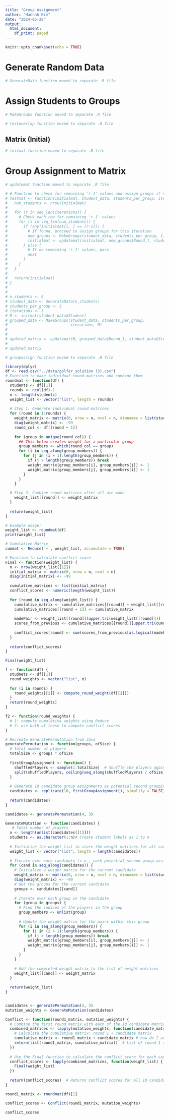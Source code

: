 ```yaml
---
title: "Group Assignment"
author: "Hannah Kim"
date: "2024-05-28"
output:
  html_document:
    df_print: paged
---
```


```r
knitr::opts_chunk$set(echo = TRUE)
```

# Generate Random Data
```r
# GenerateData function moved to separate .R file
```


# Assign Students to Groups

```r
# MakeGroups function moved to separate .R file
```

```r
# testoverlap function moved to separate .R file
```

## Matrix (Initial)
```r
# initmat function moved to separate .R file
```

# Group Assignment to Matrix

```r
# updatemat function moved to separate .R file
```

```r
# # Function to check for remaining 'r-1' values and assign groups if necessary
# testmat <- function(initialmat, student_data, students_per_group, iterations) {
#   num_students <- nrow(initialmat)
#   
#   for (r in seq_len(iterations)) {
#     # Check each row for remaining 'r-1' values
#     for (i in seq_len(num_students)) {
#       if (any(initialmat[i, ] == (r-1))) {
#         # If found, proceed to assign groups for this iteration
#         new_groups <- MakeGroups(student_data, students_per_group, 1)
#         initialmat <- updatemat(initialmat, new_groups$Round_1, student_data$Student)
#       } else {
#         # If no remaining 'r-1' values, pass
#         next
#       }
#     }
#   }
#   
#   return(initialmat)
# }
# 
# 
# n_students <- 9
# student_data <- GenerateData(n_students)
# students_per_group <- 3
# iterations <- 3
# M <- initmat(student_data$Student)
# grouped_data <- MakeGroups(student_data, students_per_group, 
#                            iterations, M)
# 
# 
# updated_matrix <- updatemat(M, grouped_data$Round_1, student_data$Student)
# 
# updated_matrix
```

```r
# groupassign function moved to separate .R file
```

```r
library(dplyr)
df <- read.csv("../data/golfer_solution (3).csv")
# Function to make individual round matrices and combine them
roundmat <- function(df) {
  students <- df[[1]]
  rounds <- ncol(df)-1
  n <- length(students)
  weight_list <- vector("list", length = rounds)
  
  # Step 1: Generate individual round matrices
  for (round in 1:rounds) {
    weight_matrix <- matrix(0, nrow = n, ncol = n, dimnames = list(students, students))
    diag(weight_matrix) <- -99
    round_col <- df[[round + 1]]
    
    for (group in unique(round_col)) {
      ## This below creates weight for a particular group
      group_members <- which(round_col == group)
      for (i in seq_along(group_members)) {
        for (j in (i + 1):length(group_members)) {
          if (j > length(group_members)) break
          weight_matrix[group_members[i], group_members[j]] <- 1
          weight_matrix[group_members[j], group_members[i]] <- 1
        }
      }
    }

  # Step 2: Combine round matrices after all are made
    weight_list[[round]] <- weight_matrix
  }
  
  return(weight_list)
}

# Example usage:
weight_list <- roundmat(df)
print(weight_list)

# Cumulative Matrix
cummat <- Reduce(`+`, weight_list, accumulate = TRUE)

```

```r
# Function to calculate conflict score
Final <- function(weight_list) {
  n <- nrow(weight_list[[1]])
  initial_matrix <- matrix(0, nrow = n, ncol = n)
  diag(initial_matrix) <- -99
  
  cumulative_matrices <- list(initial_matrix)
  conflict_scores <- numeric(length(weight_list))
  
  for (round in seq_along(weight_list)) {
    cumulative_matrix <- cumulative_matrices[[round]] + weight_list[[round]]
    cumulative_matrices[[round + 1]] <- cumulative_matrix
    
    madePair <- weight_list[[round]][upper.tri(weight_list[[round]])]
    scores_from_previous <- cumulative_matrices[[round]][upper.tri(cumulative_matrices[[round]])]
    
    conflict_scores[round] <- sum(scores_from_previous[as.logical(madePair)]^2)
  }
  
  return(conflict_scores)
}

Final(weight_list)
```


```r
f <- function(df) {
  studnets <- df[[1]]
  round_weights <- vector("list", n)
  
  for (i in rounds) {
    round_weights[[i]] <- compute_round_weight(df[[i]])
  }
  return(round_weights)
}

f2 <- function(round_weights) {
  # 1: compute cumulative weights using Reduce
  # 2: use both of these to compute conflict scores
}
```

```r
# Recreate GeneratePermutation from Java
generatePermutation <- function(groups, ofSize) {
  # Total number of players
  totalSize <- groups * ofSize
  
  firstGroupAssignment <- function() {
    shuffledPlayers <- sample(1:totalSize)  # Shuffle the players again
    split(shuffledPlayers, ceiling(seq_along(shuffledPlayers) / ofSize))  # Group the players
  }
  
  # Generate 10 candidate group assignments as potential second groupings
  candidates <- replicate(10, firstGroupAssignment(), simplify = FALSE)
  
  return(candidates)
}

candidates <- generatePermutation(4, 3)

```

```r
GenerateMutation <- function(candidates) {
   # Total number of players
  n <- length(unlist(candidates[[1]]))
  students <- as.character(1:n)# Create student labels as 1 to n
  
  # Initialize the weight list to store the weight matrices for all candidates
  weight_list <- vector("list", length = length(candidates))
  
  # Iterate over each candidate (i.e., each potential second group assignment)
  for (cand in seq_along(candidates)) {
    # Initialize a weight matrix for the current candidate
    weight_matrix <- matrix(0, nrow = n, ncol = n, dimnames = list(students, students))
    diag(weight_matrix) <- -99
    # Get the groups for the current candidate
    groups <- candidates[[cand]]
    
    # Iterate over each group in the candidate
    for (group in groups) {
      # Find the indices of the players in the group
      group_members <- unlist(group)
      
      # Update the weight matrix for the pairs within this group
      for (i in seq_along(group_members)) {
        for (j in (i + 1):length(group_members)) {
          if (j > length(group_members)) break
          weight_matrix[group_members[i], group_members[j]] <- 1
          weight_matrix[group_members[j], group_members[i]] <- 1
        }
      }
    }
    
    # Add the completed weight matrix to the list of weight matrices
    weight_list[[cand]] <- weight_matrix
  }
  
  return(weight_list)
}


candidates <- generatePermutation(4, 3)
mutation_weights <- GenerateMutation(candidates)

```

```r
Conflict <- function(round1_matrix, mutation_weights) {
  # Combine the first round matrix with each of the 10 candidate matrices for round 2
  combined_matrices <- lapply(mutation_weights, function(candidate_matrix) {
    # Calculate the cumulative matrix: round 1 + candidate matrix
    cumulative_matrix <- round1_matrix + candidate_matrix # how do I add two matrices?
    return(list(round1_matrix, cumulative_matrix))  # List of round 1 and cumulative matrix for each candidate
  })
  
  # Use the Final function to calculate the conflict score for each candidate
  conflict_scores <- lapply(combined_matrices, function(weight_list) {
    Final(weight_list)
  })
  
  return(conflict_scores)  # Returns conflict scores for all 10 candidates
}

round1_matrix <- roundmat(df)[1]

conflict_scores <- Conflict(round1_matrix, mutation_weights)

conflict_scores

```

